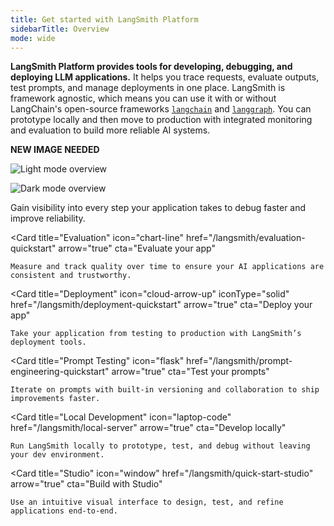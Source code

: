 ```yaml
---
title: Get started with LangSmith Platform
sidebarTitle: Overview
mode: wide
---
```


**LangSmith Platform provides tools for developing, debugging, and deploying LLM applications.**
It helps you trace requests, evaluate outputs, test prompts, and manage deployments in one place. LangSmith is framework agnostic, which means you can use it with or without LangChain's open-source frameworks [`langchain`](https://python.langchain.com) and [`langgraph`](https://langchain-ai.github.io/langgraph/). You can prototype locally and then move to production with integrated monitoring and evaluation to build more reliable AI systems.

**NEW IMAGE NEEDED**

<img
    className="block dark:hidden"
    src="/langsmith/images/overview-light.svg"
    alt="Light mode overview"
/>

<img
    className="hidden dark:block"
    src="/langsmith/images/overview-dark.svg"
    alt="Dark mode overview"
/>

<Columns cols={3}>
  <Card
    title="Observability"
    icon="magnifying-glass"
    href="/langsmith/observability-quickstart"
    arrow="true"
    cta="Start tracing"
  >
    Gain visibility into every step your application takes to debug faster and improve reliability.
  </Card>

  <Card
    title="Evaluation"
    icon="chart-line"
    href="/langsmith/evaluation-quickstart"
    arrow="true"
    cta="Evaluate your app"
  >
    Measure and track quality over time to ensure your AI applications are consistent and trustworthy.
  </Card>

  <Card
    title="Deployment"
    icon="cloud-arrow-up"
    iconType="solid"
    href="/langsmith/deployment-quickstart"
    arrow="true"
    cta="Deploy your app"
  >
    Take your application from testing to production with LangSmith’s deployment tools.
  </Card>

  <Card
    title="Prompt Testing"
    icon="flask"
    href="/langsmith/prompt-engineering-quickstart"
    arrow="true"
    cta="Test your prompts"
  >
    Iterate on prompts with built-in versioning and collaboration to ship improvements faster.
  </Card>

  <Card
    title="Local Development"
    icon="laptop-code"
    href="/langsmith/local-server"
    arrow="true"
    cta="Develop locally"
  >
    Run LangSmith locally to prototype, test, and debug without leaving your dev environment.
  </Card>

  <Card
    title="Studio"
    icon="window"
    href="/langsmith/quick-start-studio"
    arrow="true"
    cta="Build with Studio"
  >
    Use an intuitive visual interface to design, test, and refine applications end-to-end.
  </Card>
</Columns>
